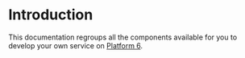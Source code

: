 
<Meta title="Welcome" />

# Introduction

This documentation regroups all the components available for you to develop your own service on [Platform 6](https://www.platform6.io/).
